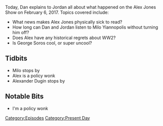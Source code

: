 {{Episode
    | title           = February 6, 2017
    | caption         = [https://knowledgefight.libsyn.com/knowledge-fight-feb-6-2017 Listen to this episode on Libsyn]
    | episodeNumber   = 10
    | length          = 01:55:14
    | coverageDate    = February 6, 2017
    | episodeType     = [[:Category:Present Day|Present Day]]
    | appearance      = [[Milo Yianopolis]], [[Alexander Dugin]]
    | previousEpisode = [[9: Joe Rogan Appearance]]
    | nextEpisode     = [[InfoWars Roulette 1|InfoWars Roulette #1]]
}}

{{Stub}}

Today, Dan explains to Jordan all about what happened on the Alex Jones Show on February 6, 2017. Topics covered include:

*What news makes Alex Jones physically sick to read?
*How long can Dan and Jordan listen to Milo Yiannopolis without turning him off?
*Does Alex have any historical regrets about WW2?
*Is George Soros cool, or super uncool?

==Tidbits==

*Milo stops by
*Alex is a policy wonk
*Alexander Dugin stops by

==Notable Bits==

*I'm a policy wonk

[[Category:Episodes]]
[[Category:Present Day]]